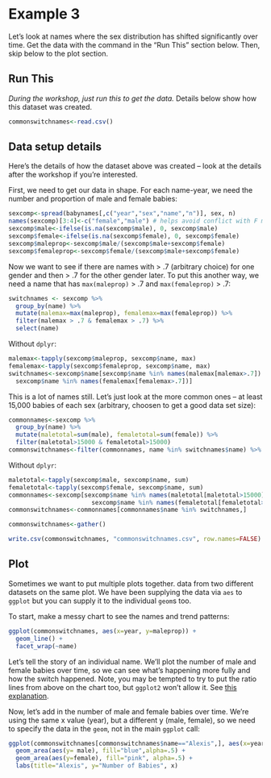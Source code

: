 # Example 3

Let's look at names where the sex distribution has shifted significantly over time.  Get the data with the command in the "Run This" section below.  Then, skip below to the plot section.

## Run This

*During the workshop, just run this to get the data.*  Details below show how this dataset was created.

```r
commonswitchnames<-read.csv()
```

## Data setup details

Here's the details of how the dataset above was created -- look at the details after the workshop if you're interested.

First, we need to get our data in shape.  For each name-year, we need the number and proportion of male and female babies:

```r
sexcomp<-spread(babynames[,c("year","sex","name","n")], sex, n)
names(sexcomp)[3:4]<-c("female","male") # helps avoid conflict with F meaning FALSE
sexcomp$male<-ifelse(is.na(sexcomp$male), 0, sexcomp$male)
sexcomp$female<-ifelse(is.na(sexcomp$female), 0, sexcomp$female)
sexcomp$maleprop<-sexcomp$male/(sexcomp$male+sexcomp$female)
sexcomp$femaleprop<-sexcomp$female/(sexcomp$male+sexcomp$female)
```

Now we want to see if there are names with > .7 (arbitrary choice) for one gender and then > .7 for the other gender later.  To put this another way, we need a name that has `max(maleprop)` > .7 and `max(femaleprop)` > .7:

```r
switchnames <- sexcomp %>%
  group_by(name) %>%
  mutate(malemax=max(maleprop), femalemax=max(femaleprop)) %>%
  filter(malemax > .7 & femalemax > .7) %>%
  select(name) 
```

Without `dplyr`:

```r
malemax<-tapply(sexcomp$maleprop, sexcomp$name, max)
femalemax<-tapply(sexcomp$femaleprop, sexcomp$name, max)
switchnames<-sexcomp$name[sexcomp$name %in% names(malemax[malemax>.7]) &
  sexcomp$name %in% names(femalemax[femalemax>.7])]
```

This is a lot of names still.  Let's just look at the more common ones -- at least 15,000 babies of each sex (arbitrary, choosen to get a good data set size):

```r
commonnames<-sexcomp %>%
  group_by(name) %>%
  mutate(maletotal=sum(male), femaletotal=sum(female)) %>%
  filter(maletotal>15000 & femaletotal>15000) 
commonswitchnames<-filter(commonnames, name %in% switchnames$name) %>% arrange(name, year)
```

Without `dplyr`:

```r
maletotal<-tapply(sexcomp$male, sexcomp$name, sum)
femaletotal<-tapply(sexcomp$female, sexcomp$name, sum)
commonnames<-sexcomp[sexcomp$name %in% names(maletotal[maletotal>15000]) &
                       sexcomp$name %in% names(femaletotal[femaletotal>15000]),]
commonswitchnames<-commonnames[commonnames$name %in% switchnames,]
```


```r
commonswitchnames<-gather()
```


```r
write.csv(commonswitchnames, "commonswitchnames.csv", row.names=FALSE)
```



## Plot

Sometimes we want to put multiple plots together.  data from two different datasets on the same plot.  We have been supplying the data via `aes` to `ggplot` but you can supply it to the individual `geom`s too.

To start, make a messy chart to see the names and trend patterns:

```r
ggplot(commonswitchnames, aes(x=year, y=maleprop)) + 
  geom_line() +
  facet_wrap(~name)
```

Let's tell the story of an individual name.  We'll plot the number of male and female babies over time, so we can see what's happening more fully and how the switch happened.  Note, you may be tempted to try to put the ratio lines from above on the chart too, but `ggplot2` won't allow it.  See [this explanation](http://www.perceptualedge.com/articles/visual_business_intelligence/dual-scaled_axes.pdf).

Now, let's add in the number of male and female babies over time.  We're using the same x value (year), but a different y (male, female), so we need to specify the data in the `geom`, not in the main `ggplot` call:

```r
ggplot(commonswitchnames[commonswitchnames$name=="Alexis",], aes(x=year)) + 
  geom_area(aes(y= male), fill="blue",alpha=.5) +
  geom_area(aes(y=female), fill="pink", alpha=.5) +
  labs(title="Alexis", y="Number of Babies", x)
```
